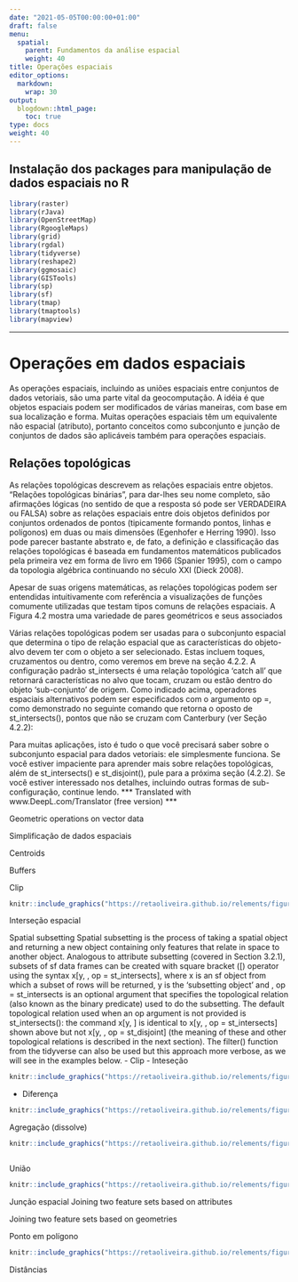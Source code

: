 ```yaml
---
date: "2021-05-05T00:00:00+01:00"
draft: false
menu:
  spatial:
    parent: Fundamentos da análise espacial
    weight: 40
title: Operações espaciais
editor_options: 
  markdown: 
    wrap: 30
output: 
  blogdown::html_page:
    toc: true
type: docs
weight: 40
---
```


## Instalação dos packages para manipulação de dados espaciais no R

```r
library(raster)
library(rJava)
library(OpenStreetMap)
library(RgoogleMaps)
library(grid)
library(rgdal)
library(tidyverse)
library(reshape2)
library(ggmosaic)
library(GISTools)
library(sp)
library(sf)
library(tmap)
library(tmaptools)
library(mapview)
```

<hr>

# Operações em dados espaciais

As operações espaciais, incluindo as uniões espaciais entre conjuntos de dados vetoriais, são uma parte vital da geocomputação. A idéia é que objetos espaciais podem ser modificados de várias maneiras, com base em sua localização e forma. Muitas operações espaciais têm um equivalente não espacial (atributo), portanto conceitos como subconjunto e junção de conjuntos de dados são aplicáveis também para operações espaciais.

## Relações topológicas

As relações topológicas descrevem as relações espaciais entre objetos. "Relações topológicas binárias", para dar-lhes seu nome completo, são afirmações lógicas (no sentido de que a resposta só pode ser VERDADEIRA ou FALSA) sobre as relações espaciais entre dois objetos definidos por conjuntos ordenados de pontos (tipicamente formando pontos, linhas e polígonos) em duas ou mais dimensões (Egenhofer e Herring 1990). Isso pode parecer bastante abstrato e, de fato, a definição e classificação das relações topológicas é baseada em fundamentos matemáticos publicados pela primeira vez em forma de livro em 1966 (Spanier 1995), com o campo da topologia algébrica continuando no século XXI (Dieck 2008).

Apesar de suas origens matemáticas, as relações topológicas podem ser entendidas intuitivamente com referência a visualizações de funções comumente utilizadas que testam tipos comuns de relações espaciais. A Figura 4.2 mostra uma variedade de pares geométricos e seus associados

Várias relações topológicas podem ser usadas para o subconjunto espacial que determina o tipo de relação espacial que as características do objeto-alvo devem ter com o objeto a ser selecionado. Estas incluem toques, cruzamentos ou dentro, como veremos em breve na seção 4.2.2. A configuração padrão st_intersects é uma relação topológica 'catch all' que retornará características no alvo que tocam, cruzam ou estão dentro do objeto 'sub-conjunto' de origem. Como indicado acima, operadores espaciais alternativos podem ser especificados com o argumento op =, como demonstrado no seguinte comando que retorna o oposto de st_intersects(), pontos que não se cruzam com Canterbury (ver Seção 4.2.2):

Para muitas aplicações, isto é tudo o que você precisará saber sobre o subconjunto espacial para dados vetoriais: ele simplesmente funciona. Se você estiver impaciente para aprender mais sobre relações topológicas, além de st_intersects() e st_disjoint(), pule para a próxima seção (4.2.2). Se você estiver interessado nos detalhes, incluindo outras formas de sub-configuração, continue lendo.
*** Translated with www.DeepL.com/Translator (free version) ***





Geometric operations on vector data

Simplificação de dados espaciais


Centroids


Buffers

Clip

```r
knitr::include_graphics("https://retaoliveira.github.io/relements/figures/cortar_1.png")
```


Interseção espacial


Spatial subsetting
Spatial subsetting is the process of taking a spatial object and returning a new object containing only features that relate in space to another object. Analogous to attribute subsetting (covered in Section 3.2.1), subsets of sf data frames can be created with square bracket ([) operator using the syntax x[y, , op = st_intersects], where x is an sf object from which a subset of rows will be returned, y is the ‘subsetting object’ and , op = st_intersects is an optional argument that specifies the topological relation (also known as the binary predicate) used to do the subsetting. The default topological relation used when an op argument is not provided is st_intersects(): the command x[y, ] is identical to x[y, , op = st_intersects] shown above but not x[y, , op = st_disjoint] (the meaning of these and other topological relations is described in the next section). The filter() function from the tidyverse can also be used but this approach more verbose, as we will see in the examples below.
- Clip
- Inteseção
```r
knitr::include_graphics("https://retaoliveira.github.io/relements/figures/4_intersecao.png")
```
- Diferença
```r
knitr::include_graphics("https://retaoliveira.github.io/relements/figures/5_diferenca.png")
```


Agregação (dissolve)
```r
knitr::include_graphics("https://retaoliveira.github.io/relements/figures/1_agregacao.png")



```

União
```r
knitr::include_graphics("https://retaoliveira.github.io/relements/figures/2_uniao.png")
```






Junção espacial
Joining two feature sets based on attributes

Joining two feature sets based on geometries

Ponto em polígono

```r
knitr::include_graphics("https://retaoliveira.github.io/relements/figures/spatial_join.png")
```


Distâncias
